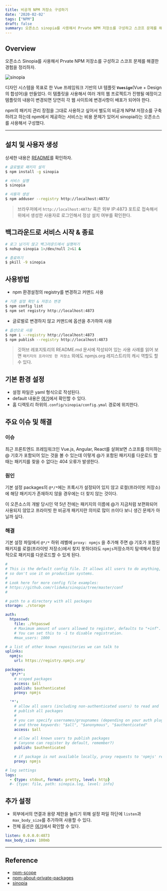 ```yaml
---
title: 비공개 NPM 저장소 구성하기
date: '2020-02-02'
tags: ["NPM"]
draft: false
summary: 오픈소스 sinopia를 사용해서 Prvate NPM 저장소를 구성하고 스코프 문제를 해결한 경험을 정리하자.
---
```


<TOCInline toc={props.toc} exclude="Overview" toHeading={2,3} asDisclosure/>

## Overview

오픈소스 Sinopia를 사용해서 Prvate NPM 저장소를 구성하고 스코프 문제를 해결한 경험을 정리하자.

<img src="/static/images/posts/2020/02/02/npm-sinopia.png" alt="sinopia" />

디자인 시스템을 목표로 한 Vue 프레임워크 기반의 UI 템플릿 **`Vuesign`**(Vue + Design의 합성어)을 만들었다.
이 템플릿을 사용해서 여러 개의 웹 프로젝트가 진행될 예정이고 템플릿의 내용이 변경되면 당연히 각 웹 사이트에 변경사항이 배포가 되어야 한다.

npm의 패키지 관리 장점을 그대로 사용하고 싶어서 별도의 비공개 NPM 저장소를 구축하려고 하는데 npm에서 제공하는 서비스는 비용 문제가 있어서 sinopia라는 오픈소스를 사용해서 구성했다.

---

## 설치 및 사용자 생성

상세한 내용은 [README](https://github.com/rlidwka/sinopia)를 확인하자.

```bash
# 글로벌로 패키지 설치
$ npm install -g sinopia

# 서비스 실행
$ sinopia

# 사용자 생성  
$ npm adduser --registry http://localhost:4873/
```

> 브라우저에서 `http://localhost:4873/` 혹은 외부 IP:4873 포트로 접속해서 위에서 생성한 사용자로 로그인해서 정상 설치 여부를 확인한다.


## 백그라운드로 서비스 시작 & 종료

```bash
# 로그 남기지 않고 백그라운드에서 실행하기
$ nohup sinopia 1>/dev/null 2>&1 &

# 종료하기
$ pkill -9 sinopia
```

## 사용방법

* npm 환경설정의 registry를 변경하고 커맨드 사용

```bash
# 기존 설정 확인 & 저장소 변경
$ npm config list
$ npm set registry http://localhost:4873
```

* 글로벌로 변경하지 않고 커맨드에 옵션을 추가하여 사용

```bash
# 옵션으로 사용
$ npm i --registry http://localhost:4873
$ npm publish --registry http://localhost:4873
```

> 깃허브 레포지토리의 README.md 문서에 작성되어 있는 사용 사례를 읽어 보면 `패키지의 프라이빗 한 저장소` 외에도 npmjs.org 레지스트리의 캐시 역할도 할 수 있다.

## 기본 환경 설정

* 설정 파일은 yaml 형식으로 작성된다.
* default 내용은 [여기](https://github.com/rlidwka/sinopia/blob/master/conf/default.yaml)에서 확인할 수 있다.
* 홈 디렉토리 하위의`.config/sinopia/config.ymal` 경로에 위치한다.

## 주요 이슈 및 해결

### 이슈

최근 프론트엔드 프레임워크인 Vue.js, Angular, React를 살펴보면 스코프를 의미하는 @ 기호가 포함되어 있는 것을 볼 수 있는데 이렇게 @가 포함된 패키지를 다운로드 할 때는 패키지를 찾을 수 없다는 404 오류가 발생한다.

### 원인

기본 설정 packages의 `@*/*`에는 프록시가 설정되어 있지 않고 로컬(프라이빗 저장소)에 해당 패키지가 존재하지 않을 경우에는 더 찾지 않는 것이다.

이 오픈소스의 개발 당시인 약 5년 전에는 패키지의 이름에  @가 지금처럼 보편화되어 사용되지 않았고 프라이빗 한 비공개 패키지란 의미로 많이 쓰이다 보니 생긴 문제가 아닐까 싶다.

### 해결

기본 설정 파일에서 `@*/*` 하위 레벨에 `proxy: npmjs` 을 추가해 주면 @ 기호가 포함된 패키지를 로컬(프라이빗 저장소)에서 찾지 못하더라도 `npmjs`저장소까지 탐색해서 정상적으로 패키지를 다운로드할 수 있게 된다.

```yml
#
# This is the default config file. It allows all users to do anything,
# so don't use it on production systems.
#
# Look here for more config file examples:
# https://github.com/rlidwka/sinopia/tree/master/conf
#

# path to a directory with all packages
storage: ./storage

auth:
  htpasswd:
    file: ./htpasswd
    # Maximum amount of users allowed to register, defaults to "+inf".
    # You can set this to -1 to disable registration.
    #max_users: 1000

# a list of other known repositories we can talk to
uplinks:
  npmjs:
    url: https://registry.npmjs.org/

packages:
  '@*/*':
    # scoped packages
    access: $all
    publish: $authenticated
    proxy: npmjs

  '*':
    # allow all users (including non-authenticated users) to read and
    # publish all packages
    #
    # you can specify usernames/groupnames (depending on your auth plugin)
    # and three keywords: "$all", "$anonymous", "$authenticated"
    access: $all

    # allow all known users to publish packages
    # (anyone can register by default, remember?)
    publish: $authenticated

    # if package is not available locally, proxy requests to 'npmjs' registry
    proxy: npmjs

# log settings
logs:
  - {type: stdout, format: pretty, level: http}
  #- {type: file, path: sinopia.log, level: info}
```

## 추가 설정

* 외부에서의 연결과 용량 제한을 늘리기 위해 설정 파일 하단에 `listen`과 `max_body_size`를 추가하여 사용할 수 있다.
* 전체 옵션은 [여기](https://github.com/rlidwka/sinopia/blob/master/conf/full.yaml)에서 확인할 수 있다.

```yaml linenumber
listen: 0.0.0.0:4873
max_body_size: 100mb
```

---

## Reference

* [npm-scope](https://docs.npmjs.com/using-npm/scope.html)
* [npm-about-private-packages](https://docs.npmjs.com/about-private-packages)
* [sinopia](https://www.npmjs.com/package/sinopia)
